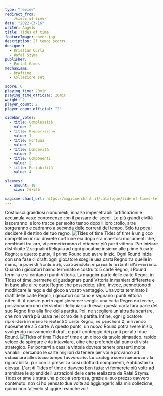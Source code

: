 ```yaml
---
type: "review"
redirect_from:
  - /tides-of-time/
date: "2022-03-16"
writer: Angelo
title: Tides of time
featureImage: cover.jpg
description: Il tempo scorre...
designer:
  - Kristian Curla
  - Rafal Szyma
publisher:
  - Portal Games
mechanisms:
  - Drafting
  - Collezione set

score: 6
playing_time: 20min
playing_time_official: 20min
weight: 2
player_count: 2
player_count_official: "2"

sidebar_votes:
  - title: Complessità
    value: 2
  - title: Preparazione
    value: 1
  - title: Fortuna
    value: 2
  - title: Longevità
    value: 2
  - title: Componenti
    value: 2
  - title: Portabilità
    value: 4

sleeves:
  - amount: 18
    size: 79x120

magicmerchant_url: https://magicmerchant.it/catalogue/tide-of-times-le-maree-del-tempo-3267/
---
```


<Setting>
  Costruisci grandiosi monumenti, innalza impenetrabili fortificazioni e
  accumula vaste conoscenze con il passare dei secoli. Le più grandi civiltà
  lasceranno le loro tracce per molto tempo dopo il loro crollo, altre
  sorgeranno e cadranno a seconda delle correnti del tempo. Solo tu potrai
  decidere il destino del tuo regno.
</Setting>

<img src="./game1.jpg" alt="Tides of time" />

<Rules>
  Tides of time è un gioco competitivo in cui dovrete costruire era dopo era
  maestosi monumenti che, combinati tra loro, vi permetteranno di ottenere più
  punti vittoria. Per iniziare distribuite 2 segnalini Reliquia ad ogni
  giocatore insieme alle prime 5 carte Regno; a questo punto, il primo Round può
  avere inizio. Ogni Round inizia con una fase di draft: ogni giocatore sceglie
  una carta Regno tra quelle in mano, la pone di fronte a sè, costruendola, e
  passa le restanti all'avversario. Quando i giocatori hanno terminato e
  costruito 5 carte Regno, il Round termina e si contano i punti Vittoria. La
  maggior parte delle carte Regno, in Tides of time, permette di guadagnare
  punti Vittoria in maniera differente e in base alle altre carte Regno che
  possedete; altre, invece, permettono di modificare le regole del gioco a
  vostro vantaggio. Una volta terminato il draft delle carte Regno, i giocatori
  contano e segnano i punti Vittoria ottenuti. A questo punto ogni giocatore
  sceglie una carta Regno da tenere, posizionando uno dei simboli Reliquia su di
  essa; questa carta farà parte del suo Regno fino alla fine della partita. Poi,
  ne sceglierà un'altra da scartare, che non verrà più usata nel corso della
  partita. Infine, ogni giocatore riprenderà in mano le restanti 3 carte Regno,
  ne pescherà 2, arrivando nuovamente a 5 carte. A questo punto, un nuovo Round
  potrà avere inizio, svolgendo nuovamente il draft, e poi il conteggio dei
  punti per altri due Round.
</Rules>

<img src="./game2.jpg" alt="Tides of time" />

<Feedback>
  Tides of time è un gioco da tavolo simpatico, rapido, veloce da spiegare e da
  intavolare, oltre che profondo dal punto di vista strategico. Per portarvi a
  casa la vittoria dovrete tenere presenti molte variabili, cercando le carte
  migliori da tenere per voi e provando ad ostacolare allo stesso tempo
  l'avversario. Le strategie sono numerose e la rigiocabilità, pur con la
  presenza così ridotta di componenti, è abbastanza elevata. L'art di Tides of
  time è davvero ben fatta: vi fermerete più volte ad ammirare le splendide
  illustrazioni delle carte realizzate da Rafal Szyma. Tides of time è stata una
  piccola sorpresa, grazie al suo prezzo davvero contenuto: non ci ho pensato
  due volte ad aggiungerlo alla mia collezione, quindi non fatevelo sfuggire
  neanche voi!
</Feedback>

<Instagram id="CbKKfk_DL9j" />
